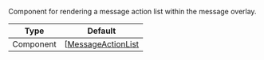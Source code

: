 Component for rendering a message action list within the message overlay.

| Type      | Default                                                                                                                                             |
| --------- | --------------------------------------------------------------------------------------------------------------------------------------------------- |
| Component | [[MessageActionList](https://github.com/GetStream/stream-chat-react-native/blob/master/package/src/components/MessageOverlay/MessageActionList.tsx) |
